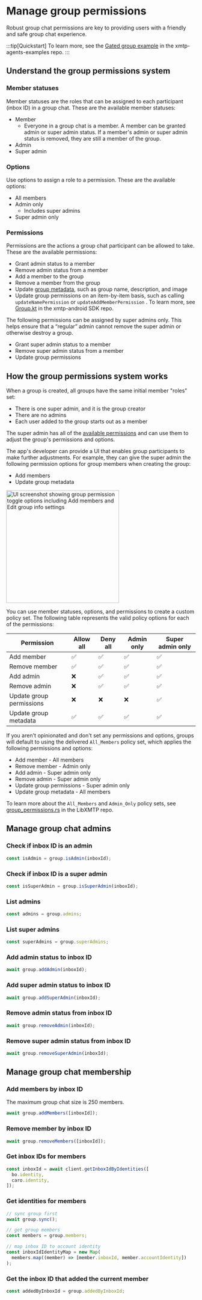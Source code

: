 # Manage group permissions

Robust group chat permissions are key to providing users with a friendly and safe group chat experience.

:::tip[Quickstart]
To learn more, see the [Gated group example](https://github.com/ephemeraHQ/xmtp-agent-examples/tree/main/examples/xmtp-gated-group) in the xmtp-agents-examples repo.
:::

## Understand the group permissions system

### Member statuses

Member statuses are the roles that can be assigned to each participant (inbox ID) in a group chat. These are the available member statuses:

- Member
  - Everyone in a group chat is a member. A member can be granted admin or super admin status. If a member's admin or super admin status is removed, they are still a member of the group.
- Admin
- Super admin

### Options

Use options to assign a role to a permission. These are the available options:

- All members
- Admin only
  - Includes super admins
- Super admin only

### Permissions

Permissions are the actions a group chat participant can be allowed to take. These are the available permissions:

- Grant admin status to a member
- Remove admin status from a member
- Add a member to the group
- Remove a member from the group
- Update [group metadata](/agents/build-agents/group-metadata), such as group name, description, and image
- Update group permissions on an item-by-item basis, such as calling `updateNamePermission` or `updateAddMemberPermission` . To learn more, see [Group.kt](https://github.com/xmtp/xmtp-android/blob/main/library/src/main/java/org/xmtp/android/library/Group.kt#L251-L313) in the xmtp-android SDK repo.

The following permissions can be assigned by super admins only. This helps ensure that a “regular” admin cannot remove the super admin or otherwise destroy a group.

- Grant super admin status to a member
- Remove super admin status from a member
- Update group permissions

## How the group permissions system works

When a group is created, all groups have the same initial member "roles" set:

- There is one super admin, and it is the group creator
- There are no admins
- Each user added to the group starts out as a member

The super admin has all of the [available permissions](#permissions) and can use them to adjust the group's permissions and options.

The app's developer can provide a UI that enables group participants to make further adjustments. For example, they can give the super admin the following permission options for group members when creating the group:

- Add members
- Update group metadata

<div>
  <img
    src="https://raw.githubusercontent.com/xmtp/docs-xmtp-org/refs/heads/main/docs/pages/img/group-perm-toggles.png"
    width="300px"
    alt="UI screenshot showing group permission toggle options including Add members and Edit group info settings"
  />
</div>

You can use member statuses, options, and permissions to create a custom policy set. The following table represents the valid policy options for each of the permissions:

| Permission               | Allow all | Deny all | Admin only | Super admin only |
| ------------------------ | --------- | -------- | ---------- | ---------------- |
| Add member               | ✅        | ✅       | ✅         | ✅               |
| Remove member            | ✅        | ✅       | ✅         | ✅               |
| Add admin                | ❌        | ✅       | ✅         | ✅               |
| Remove admin             | ❌        | ✅       | ✅         | ✅               |
| Update group permissions | ❌        | ❌       | ❌         | ✅               |
| Update group metadata    | ✅        | ✅       | ✅         | ✅               |

If you aren't opinionated and don't set any permissions and options, groups will default to using the delivered `All_Members` policy set, which applies the following permissions and options:

- Add member - All members
- Remove member - Admin only
- Add admin - Super admin only
- Remove admin - Super admin only
- Update group permissions - Super admin only
- Update group metadata - All members

To learn more about the `All_Members` and `Admin_Only` policy sets, see [group_permissions.rs](https://github.com/xmtp/libxmtp/blob/85dd6d36f46db1ed74fe98273eea6871fea2e078/xmtp_mls/src/groups/group_permissions.rs#L1192-L1226) in the LibXMTP repo.

## Manage group chat admins

### Check if inbox ID is an admin

```js [Node]
const isAdmin = group.isAdmin(inboxId);
```

### Check if inbox ID is a super admin

```js [Node]
const isSuperAdmin = group.isSuperAdmin(inboxId);
```

### List admins

```js [Node]
const admins = group.admins;
```

### List super admins

```js [Node]
const superAdmins = group.superAdmins;
```

### Add admin status to inbox ID

```js [Node]
await group.addAdmin(inboxId);
```

### Add super admin status to inbox ID

```js [Node]
await group.addSuperAdmin(inboxId);
```

### Remove admin status from inbox ID

```js [Node]
await group.removeAdmin(inboxId);
```

### Remove super admin status from inbox ID

```js [Node]
await group.removeSuperAdmin(inboxId);
```

## Manage group chat membership

### Add members by inbox ID

The maximum group chat size is 250 members.

```js [Node]
await group.addMembers([inboxId]);
```

### Remove member by inbox ID

```js [Node]
await group.removeMembers([inboxId]);
```

### Get inbox IDs for members

```js [Node]
const inboxId = await client.getInboxIdByIdentities([
  bo.identity,
  caro.identity,
]);
```

### Get identities for members

```js [Node]
// sync group first
await group.sync();

// get group members
const members = group.members;

// map inbox ID to account identity
const inboxIdIdentityMap = new Map(
  members.map((member) => [member.inboxId, member.accountIdentity])
);
```

### Get the inbox ID that added the current member

```js [Node]
const addedByInboxId = group.addedByInboxId;
```
